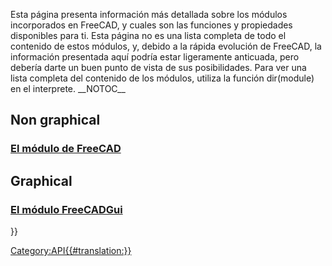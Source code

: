 <languages/>
{{VeryImportantMessage|(October 2019) Do not edit these pages. The information is incomplete and outdated. For the latest API, see the [https://www.freecadweb.org/api autogenerated API documentation], or generate the documentation yourself by following [[Source documentation|Source documentation]].}}

Esta página presenta información más detallada sobre los módulos incorporados en FreeCAD, y cuales son las funciones y propiedades disponibles para ti. Esta página no es una lista completa de todo el contenido de estos módulos, y, debido a la rápida evolución de FreeCAD, la información presentada aquí podría estar ligeramente anticuada, pero debería darte un buen punto de vista de sus posibilidades. Para ver una lista completa del contenido de los módulos, utiliza la función dir(module) en el interprete.
__NOTOC__

== Non graphical ==

<div class="mw-translate-fuzzy">
=== [[FreeCAD_API/es|El módulo de FreeCAD]] ===
</div>

== Graphical ==

<div class="mw-translate-fuzzy">
=== [[FreeCADGui_API/es|El módulo FreeCADGui]] ===
</div>

{{Powerdocnavi{{#translation:}}}}
[[Category:API{{#translation:}}]]
{{clear}}
